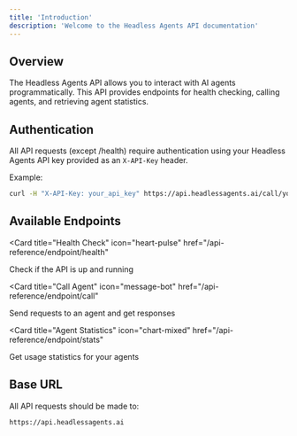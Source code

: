 ```yaml
---
title: 'Introduction'
description: 'Welcome to the Headless Agents API documentation'
---
```


## Overview

The Headless Agents API allows you to interact with AI agents programmatically. This API provides endpoints for health checking, calling agents, and retrieving agent statistics.

## Authentication

All API requests (except /health) require authentication using your Headless Agents API key provided as an `X-API-Key` header.

Example:
```bash
curl -H "X-API-Key: your_api_key" https://api.headlessagents.ai/call/your_agent_id
```

## Available Endpoints

<Card
  title="Health Check"
  icon="heart-pulse"
  href="/api-reference/endpoint/health"
>
  Check if the API is up and running
</Card>

<Card
  title="Call Agent"
  icon="message-bot"
  href="/api-reference/endpoint/call"
>
  Send requests to an agent and get responses
</Card>

<Card
  title="Agent Statistics"
  icon="chart-mixed"
  href="/api-reference/endpoint/stats"
>
  Get usage statistics for your agents
</Card>

## Base URL

All API requests should be made to:

```bash
https://api.headlessagents.ai
```
